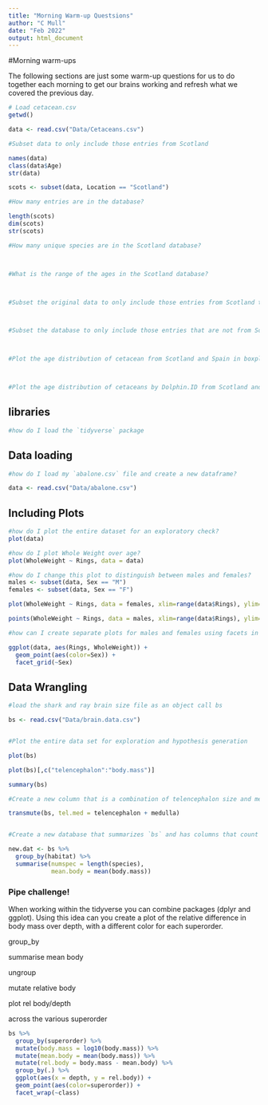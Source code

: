 ```yaml
---
title: "Morning Warm-up Questsions"
author: "C Mull"
date: "Feb 2022"
output: html_document
---
```


#Morning warm-ups

The following sections are just some warm-up questions for us to do together each morning to get our brains working and refresh what we covered the previous day.


```r
# Load cetacean.csv
getwd()

data <- read.csv("Data/Cetaceans.csv")

#Subset data to only include those entries from Scotland

names(data)
class(data$Age)
str(data)

scots <- subset(data, Location == "Scotland")

#How many entries are in the database?

length(scots)
dim(scots)
str(scots)

#How many unique species are in the Scotland database?



#What is the range of the ages in the Scotland database?



#Subset the original data to only include those entries from Scotland that are also from the Phocoenaphocoena and greater than 8 years of age. 



#Subset the database to only include those entries that are not from Scotland



#Plot the age distribution of cetacean from Scotland and Spain in boxplots by species and location. 



#Plot the age distribution of cetaceans by Dolphin.ID from Scotland and from Spain. Use a dot plot, make the Spain points orange and the Scotland points blue. 


```



## libraries
```r
#how do I load the `tidyverse` package

```

## Data loading

```r
#how do I load my `abalone.csv` file and create a new dataframe?

data <- read.csv("Data/abalone.csv")
```

## Including Plots

```r
#how do I plot the entire dataset for an exploratory check?
plot(data)

#how do I plot Whole Weight over age?
plot(WholeWeight ~ Rings, data = data)

#how do I change this plot to distinguish between males and females?
males <- subset(data, Sex == "M")
females <- subset(data, Sex == "F")

plot(WholeWeight ~ Rings, data = females, xlim=range(data$Rings), ylim=range(data$WholeWeight), pch=19, col=alpha("red", 0.25), cex=1)

points(WholeWeight ~ Rings, data = males, xlim=range(data$Rings), ylim=range(data$WholeWeight), pch=19, col=alpha("blue", 0.25), cex=1)

#how can I create separate plots for males and females using facets in ggplot?

ggplot(data, aes(Rings, WholeWeight)) +
  geom_point(aes(color=Sex)) +
  facet_grid(~Sex)
```


## Data Wrangling

```r
#load the shark and ray brain size file as an object call bs

bs <- read.csv("Data/brain.data.csv")


#Plot the entire data set for exploration and hypothesis generation

plot(bs)

plot(bs)[,c("telencephalon":"body.mass")]

summary(bs)

#Create a new column that is a combination of telencephalon size and medulla size

transmute(bs, tel.med = telencephalon + medulla) 


#Create a new database that summarizes `bs` and has columns that count the number of species and mean body mass per habitat type. Hint: use `group_by` `summarize`.

new.dat <- bs %>%
  group_by(habitat) %>%
  summarise(numspec = length(species),
            mean.body = mean(body.mass))


```


### Pipe challenge!

When working within the tidyverse you can combine packages (dplyr and ggplot). Using this idea can you create a plot of the relative difference in body mass over depth, with a different color for each superorder.

group_by

summarise mean body

ungroup

mutate relative body

plot rel body/depth

across the various superorder

```r
bs %>%
  group_by(superorder) %>%
  mutate(body.mass = log10(body.mass)) %>%
  mutate(mean.body = mean(body.mass)) %>%
  mutate(rel.body = body.mass - mean.body) %>%
  group_by(.) %>%
  ggplot(aes(x = depth, y = rel.body)) +
  geom_point(aes(color=superorder)) +
  facet_wrap(~class)

```


